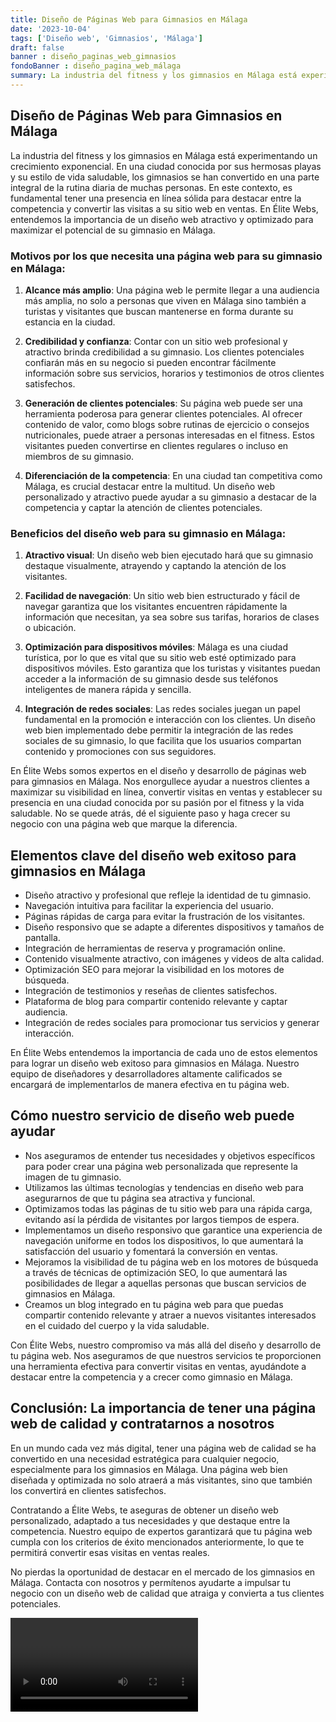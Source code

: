 ```yaml
---
title: Diseño de Páginas Web para Gimnasios en Málaga
date: '2023-10-04'
tags: ['Diseño web', 'Gimnasios', 'Málaga']
draft: false
banner : diseño_paginas_web_gimnasios
fondoBanner : diseño_pagina_web_málaga
summary: La industria del fitness y los gimnasios en Málaga está experimentando un crecimiento exponencial. En una ciudad conocida por sus hermosas playas y su estilo de vida saludable, los gimnasios se han convertido en una parte integral de la rutina diaria de muchas personas. En este contexto, es fundamental tener una presencia en línea sólida para destacar entre la competencia y convertir las visitas a su sitio web en ventas. En Élite Webs, entendemos la importancia de un diseño web atractivo y optimizado para maximizar el potencial de su gimnasio en Málaga.
---
```


## Diseño de Páginas Web para Gimnasios en Málaga

La industria del fitness y los gimnasios en Málaga está experimentando un crecimiento exponencial. En una ciudad conocida por sus hermosas playas y su estilo de vida saludable, los gimnasios se han convertido en una parte integral de la rutina diaria de muchas personas. En este contexto, es fundamental tener una presencia en línea sólida para destacar entre la competencia y convertir las visitas a su sitio web en ventas. En Élite Webs, entendemos la importancia de un diseño web atractivo y optimizado para maximizar el potencial de su gimnasio en Málaga.

### Motivos por los que necesita una página web para su gimnasio en Málaga:

1. **Alcance más amplio**: Una página web le permite llegar a una audiencia más amplia, no solo a personas que viven en Málaga sino también a turistas y visitantes que buscan mantenerse en forma durante su estancia en la ciudad.

2. **Credibilidad y confianza**: Contar con un sitio web profesional y atractivo brinda credibilidad a su gimnasio. Los clientes potenciales confiarán más en su negocio si pueden encontrar fácilmente información sobre sus servicios, horarios y testimonios de otros clientes satisfechos.

3. **Generación de clientes potenciales**: Su página web puede ser una herramienta poderosa para generar clientes potenciales. Al ofrecer contenido de valor, como blogs sobre rutinas de ejercicio o consejos nutricionales, puede atraer a personas interesadas en el fitness. Estos visitantes pueden convertirse en clientes regulares o incluso en miembros de su gimnasio.

4. **Diferenciación de la competencia**: En una ciudad tan competitiva como Málaga, es crucial destacar entre la multitud. Un diseño web personalizado y atractivo puede ayudar a su gimnasio a destacar de la competencia y captar la atención de clientes potenciales.

### Beneficios del diseño web para su gimnasio en Málaga:

1. **Atractivo visual**: Un diseño web bien ejecutado hará que su gimnasio destaque visualmente, atrayendo y captando la atención de los visitantes.

2. **Facilidad de navegación**: Un sitio web bien estructurado y fácil de navegar garantiza que los visitantes encuentren rápidamente la información que necesitan, ya sea sobre sus tarifas, horarios de clases o ubicación.

3. **Optimización para dispositivos móviles**: Málaga es una ciudad turística, por lo que es vital que su sitio web esté optimizado para dispositivos móviles. Esto garantiza que los turistas y visitantes puedan acceder a la información de su gimnasio desde sus teléfonos inteligentes de manera rápida y sencilla.

4. **Integración de redes sociales**: Las redes sociales juegan un papel fundamental en la promoción e interacción con los clientes. Un diseño web bien implementado debe permitir la integración de las redes sociales de su gimnasio, lo que facilita que los usuarios compartan contenido y promociones con sus seguidores.

En Élite Webs somos expertos en el diseño y desarrollo de páginas web para gimnasios en Málaga. Nos enorgullece ayudar a nuestros clientes a maximizar su visibilidad en línea, convertir visitas en ventas y establecer su presencia en una ciudad conocida por su pasión por el fitness y la vida saludable. No se quede atrás, dé el siguiente paso y haga crecer su negocio con una página web que marque la diferencia.

<GifSeo />

<Cta />

## Elementos clave del diseño web exitoso para gimnasios en Málaga

- Diseño atractivo y profesional que refleje la identidad de tu gimnasio.
- Navegación intuitiva para facilitar la experiencia del usuario.
- Páginas rápidas de carga para evitar la frustración de los visitantes.
- Diseño responsivo que se adapte a diferentes dispositivos y tamaños de pantalla.
- Integración de herramientas de reserva y programación online.
- Contenido visualmente atractivo, con imágenes y videos de alta calidad.
- Optimización SEO para mejorar la visibilidad en los motores de búsqueda.
- Integración de testimonios y reseñas de clientes satisfechos.
- Plataforma de blog para compartir contenido relevante y captar audiencia.
- Integración de redes sociales para promocionar tus servicios y generar interacción.

En Élite Webs entendemos la importancia de cada uno de estos elementos para lograr un diseño web exitoso para gimnasios en Málaga. Nuestro equipo de diseñadores y desarrolladores altamente calificados se encargará de implementarlos de manera efectiva en tu página web.

## Cómo nuestro servicio de diseño web puede ayudar

- Nos aseguramos de entender tus necesidades y objetivos específicos para poder crear una página web personalizada que represente la imagen de tu gimnasio.
- Utilizamos las últimas tecnologías y tendencias en diseño web para asegurarnos de que tu página sea atractiva y funcional.
- Optimizamos todas las páginas de tu sitio web para una rápida carga, evitando así la pérdida de visitantes por largos tiempos de espera.
- Implementamos un diseño responsivo que garantice una experiencia de navegación uniforme en todos los dispositivos, lo que aumentará la satisfacción del usuario y fomentará la conversión en ventas.
- Mejoramos la visibilidad de tu página web en los motores de búsqueda a través de técnicas de optimización SEO, lo que aumentará las posibilidades de llegar a aquellas personas que buscan servicios de gimnasios en Málaga.
- Creamos un blog integrado en tu página web para que puedas compartir contenido relevante y atraer a nuevos visitantes interesados en el cuidado del cuerpo y la vida saludable.

Con Élite Webs, nuestro compromiso va más allá del diseño y desarrollo de tu página web. Nos aseguramos de que nuestros servicios te proporcionen una herramienta efectiva para convertir visitas en ventas, ayudándote a destacar entre la competencia y a crecer como gimnasio en Málaga.

## Conclusión: La importancia de tener una página web de calidad y contratarnos a nosotros

En un mundo cada vez más digital, tener una página web de calidad se ha convertido en una necesidad estratégica para cualquier negocio, especialmente para los gimnasios en Málaga. Una página web bien diseñada y optimizada no solo atraerá a más visitantes, sino que también los convertirá en clientes satisfechos.

Contratando a Élite Webs, te aseguras de obtener un diseño web personalizado, adaptado a tus necesidades y que destaque entre la competencia. Nuestro equipo de expertos garantizará que tu página web cumpla con los criterios de éxito mencionados anteriormente, lo que te permitirá convertir esas visitas en ventas reales.

No pierdas la oportunidad de destacar en el mercado de los gimnasios en Málaga. Contacta con nosotros y permítenos ayudarte a impulsar tu negocio con un diseño web de calidad que atraiga y convierta a tus clientes potenciales.

<Video />

<CtaBot job='Gimnasios' city='Málaga'/>

<Gmaps query='Málaga+españa+maps' />